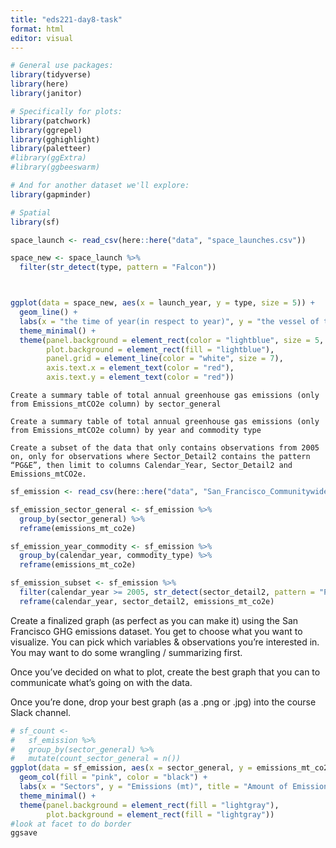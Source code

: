 ```yaml
---
title: "eds221-day8-task"
format: html
editor: visual
---
```


```r
# General use packages:
library(tidyverse)
library(here)
library(janitor)

# Specifically for plots:
library(patchwork)
library(ggrepel)
library(gghighlight)
library(paletteer)
#library(ggExtra)
#library(ggbeeswarm)

# And for another dataset we'll explore:
library(gapminder)

# Spatial
library(sf)
```


```r
space_launch <- read_csv(here::here("data", "space_launches.csv"))
```


```r
space_new <- space_launch %>% 
  filter(str_detect(type, pattern = "Falcon"))



ggplot(data = space_new, aes(x = launch_year, y = type, size = 5)) + 
  geom_line() +
  labs(x = "the time of year(in respect to year)", y = "the vessel of travel(aka what spaceship it was)", title = "scottish wannabe") +
  theme_minimal() +
  theme(panel.background = element_rect(color = "lightblue", size = 5, fill = "red"), 
        plot.background = element_rect(fill = "lightblue"),
        panel.grid = element_line(color = "white", size = 7), 
        axis.text.x = element_text(color = "red"),
        axis.text.y = element_text(color = "red"))

```



    Create a summary table of total annual greenhouse gas emissions (only from Emissions_mtCO2e column) by sector_general

    Create a summary table of total annual greenhouse gas emissions (only from Emissions_mtCO2e column) by year and commodity type

    Create a subset of the data that only contains observations from 2005 on, only for observations where Sector_Detail2 contains the pattern “PG&E”, then limit to columns Calendar_Year, Sector_Detail2 and Emissions_mtCO2e.

```r
sf_emission <- read_csv(here::here("data", "San_Francisco_Communitywide_Greenhouse_Gas_Inventory.csv")) %>% clean_names()

sf_emission_sector_general <- sf_emission %>% 
  group_by(sector_general) %>% 
  reframe(emissions_mt_co2e)

sf_emission_year_commodity <- sf_emission %>% 
  group_by(calendar_year, commodity_type) %>% 
  reframe(emissions_mt_co2e)

sf_emission_subset <- sf_emission %>% 
  filter(calendar_year >= 2005, str_detect(sector_detail2, pattern = "PG&E")) %>% 
  reframe(calendar_year, sector_detail2, emissions_mt_co2e)
```


Create a finalized graph (as perfect as you can make it) using the San Francisco GHG emissions dataset. You get to choose what you want to visualize. You can pick which variables & observations you’re interested in. You may want to do some wrangling / summarizing first.

Once you’ve decided on what to plot, create the best graph that you can to communicate what’s going on with the data.

Once you’re done, drop your best graph (as a .png or .jpg) into the course Slack channel.

```r
# sf_count <- 
#   sf_emission %>% 
#   group_by(sector_general) %>% 
#   mutate(count_sector_general = n())
ggplot(data = sf_emission, aes(x = sector_general, y = emissions_mt_co2e)) + 
  geom_col(fill = "pink", color = "black") + 
  labs(x = "Sectors", y = "Emissions (mt)", title = "Amount of Emissions emitted by Sector") +
  theme_minimal() + 
  theme(panel.background = element_rect(fill = "lightgray"),
        plot.background = element_rect(fill = "lightgray"))
#look at facet to do border
ggsave
```




